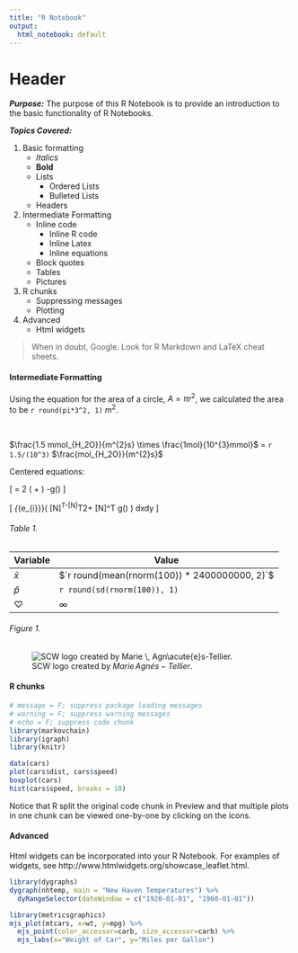 ```yaml
---
title: "R Notebook"
output:
  html_notebook: default
---
```

# Header

__*Purpose:*__ The purpose of this R Notebook is to provide an introduction to the basic functionality of R Notebooks. 

__*Topics Covered:*__  

1. Basic formatting
    + _Italics_
    + **Bold**
    + Lists
        * Ordered Lists
        * Bulleted Lists
    + Headers  
2. Intermediate Formatting
    + Inline code
        + Inline R code
        + Inline Latex
        + Inline equations
    + Block quotes    
    + Tables
    + Pictures
3. R chunks
    + Suppressing messages
    + Plotting
4. Advanced 
    + Html widgets

>When in doubt, Google. Look for R Markdown and LaTeX cheat sheets. 

#### Intermediate Formatting

Using the equation for the area of a circle, $A = \pi r^{2}$, we calculated the area to be `r round(pi*3^2, 1) ` $m^{2}$.  

&nbsp;

$\frac{1.5 mmol_{H_2O}}{m^{2}s} \times \frac{1mol}{10^{3}mmol}$ = `r 1.5/(10^3)` $\frac{mol_{H_2O}}{m^{2}s}$  

Centered equations: 

\[ \frac{\partial \phi}{\partial t}
   = 2 \left( \frac{\partial^2 \phi}{\partial x^2}
      + \frac{\partial^2 \phi}{\partial y^2}\right)
      -g(\phi)
\]

\[
\int_{\Omega_{e_{i}}}\int \left( [N]^T\frac{\partial \phi}{\partial t}-[N]^T2\nabla\cdot\nabla\phi+ [N]^T g(\phi) \right) dxdy
\]

###### Table 1. 
Variable  | Value
------------- | -------------
$\bar{x}$  | $`r round(mean(rnorm(100)) * 2400000000, 2)`$
$\hat{p}$  | `r round(sd(rnorm(100)), 1) `
$\heartsuit$ | $\infty$

###### Figure 1. 
  ![SCW logo created by $Marie \, Agn\acute{e}s-Tellier$. ](/Users/mblai/Documents/Classes/SCW/LOGO.png)

#### R chunks

```r
# message = F; suppress package loading messages
# warning = F; suppress warning messages
# echo = F; suppress code chunk
library(markovchain)
library(igraph)
library(knitr)
```

```r
data(cars)
plot(cars$dist, cars$speed)
boxplot(cars)
hist(cars$speed, breaks = 10)
```

Notice that R split the original code chunk in Preview and that multiple plots in one chunk can be viewed one-by-one by clicking on the icons.

#### Advanced

Html widgets can be incorporated into your R Notebook. For examples of  widgets, see http://www.htmlwidgets.org/showcase_leaflet.html. 

```r
library(dygraphs)
dygraph(nhtemp, main = "New Haven Temperatures") %>% 
  dyRangeSelector(dateWindow = c("1920-01-01", "1960-01-01"))
```

```r
library(metricsgraphics)
mjs_plot(mtcars, x=wt, y=mpg) %>%
  mjs_point(color_accessor=carb, size_accessor=carb) %>%
  mjs_labs(x="Weight of Car", y="Miles per Gallon")
```

